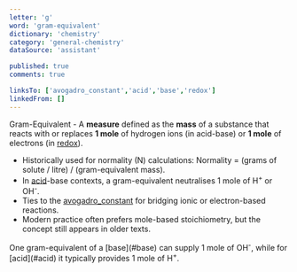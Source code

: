 ```yaml
---
letter: 'g'
word: 'gram-equivalent'
dictionary: 'chemistry'
category: 'general-chemistry'
dataSource: 'assistant'

published: true
comments: true

linksTo: ['avogadro_constant','acid','base','redox']
linkedFrom: []
---
```


<a id="gram_equivalent">Gram-Equivalent</a> - A **measure** defined as the **mass** of a substance that reacts with or replaces **1 mole** of hydrogen ions (in acid-base) or **1 mole** of electrons (in [redox](#redox)).

- Historically used for normality (N) calculations: Normality = (grams of solute / litre) / (gram-equivalent mass).
- In [acid](#acid)-base contexts, a gram-equivalent neutralises 1 mole of H<sup>+</sup> or OH<sup>-</sup>.
- Ties to the [avogadro_constant](#avogadro_constant) for bridging ionic or electron-based reactions.
- Modern practice often prefers mole-based stoichiometry, but the concept still appears in older texts.

<Alert type='note'>
One gram-equivalent of a [base](#base) can supply 1 mole of OH<sup>-</sup>, while for [acid](#acid) it typically provides 1 mole of H<sup>+</sup>.
</Alert>

